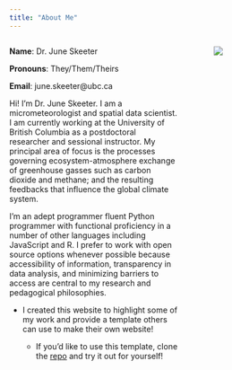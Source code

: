 ```yaml
---
title: "About Me"
---
```


:::: {.columns}
::: {.column width="65%"}

**Name**: Dr. June Skeeter

**Pronouns**: They/Them/Theirs

**Email**: june.skeeter@ubc.ca

Hi! I'm Dr. June Skeeter.  I am a micrometeorologist and spatial data scientist.  I am currently working at the University of British Columbia as a postdoctoral researcher and sessional instructor.  My principal area of focus is the processes governing ecosystem-atmosphere exchange of greenhouse gasses such as carbon dioxide and methane; and the resulting feedbacks that influence the global climate system.

I'm an adept programmer fluent Python programmer with functional proficiency in a number of other languages including JavaScript and R.  I prefer to work with open source options whenever possible because accessibility of information, transparency in data analysis, and minimizing barriers to access are central to my research and pedagogical philosophies.  

* I created this website to highlight some of my work and provide a template others can use to make their own website!

    * If you'd like to use this template, clone the [repo](https://github.com/June-Skeeter/june-skeeter.github.io) and try it out for yourself!

:::
:::{.column width="5%"}
:::
:::{.column width="30%"}

![](images/profilePic.jpg)

:::


::::